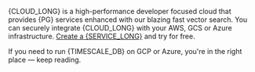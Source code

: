
{CLOUD_LONG} is a high-performance developer focused cloud that provides {PG} services enhanced 
with our blazing fast vector search. You can securely integrate {CLOUD_LONG} with your AWS, GCS or Azure 
infrastructure. [Create a {SERVICE_LONG}][timescale-service] and try for free.

If you need to run {TIMESCALE_DB} on GCP or Azure, you're in the right place — keep reading.


[timescale-service]: /getting-started/:currentVersion:/services
